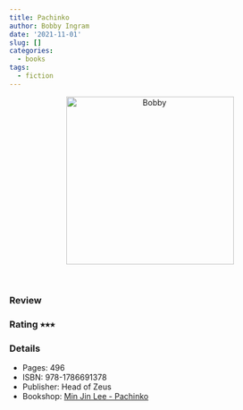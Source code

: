 ```yaml
---
title: Pachinko
author: Bobby Ingram
date: '2021-11-01'
slug: []
categories:
  - books
tags:
  - fiction
---
```


<center>
<img src="Min Jin Lee - Pachinko.jpg" 
alt="Bobby" class="center" height="300">
</center>
<br>

### Review



### Rating &#11089;&#11089;&#11089;

### Details

* Pages: 496
* ISBN: 978-1786691378
* Publisher: Head of Zeus
* Bookshop: [Min Jin Lee - Pachinko](https://uk.bookshop.org/a/9445/9781786691378)

 